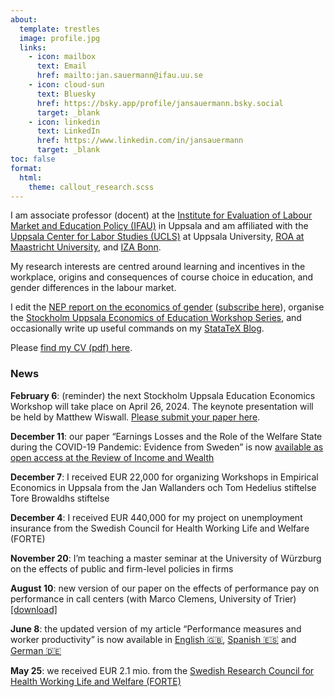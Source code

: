 ```yaml
---
about:
  template: trestles
  image: profile.jpg
  links:
    - icon: mailbox
      text: Email
      href: mailto:jan.sauermann@ifau.uu.se
    - icon: cloud-sun
      text: Bluesky
      href: https://bsky.app/profile/jansauermann.bsky.social
      target: _blank
    - icon: linkedin
      text: LinkedIn
      href: https://www.linkedin.com/in/jansauermann
      target: _blank
toc: false      
format: 
  html: 
    theme: callout_research.scss
---
```

  
I am associate professor (docent) at the [Institute for Evaluation of Labour Market and Education Policy (IFAU)](https://www.ifau.se/en/) in Uppsala and am affiliated with the [Uppsala Center for Labor Studies (UCLS)](https://www.ucls.nek.uu.se) at Uppsala University, [ROA at Maastricht University](https://roa.nl), and [IZA Bonn](https://www.iza.org).

My research interests are centred around learning and incentives in the workplace, origins and consequences of course choice in education, and gender differences in the labour market. 

I edit the [NEP report on the economics of gender](https://econpapers.repec.org/scripts/nep.pf?list=nepger) ([subscribe here](https://nep.repec.org/nep-gen.html)),  organise the [Stockholm Uppsala Economics of Education Workshop Series](educworkshop.qmd), and occasionally write up useful commands on my [StataTeX Blog](https://statatexblog.com).

Please [find my CV (pdf) here](https://jansauermann.github.io/cv/fullcv_sauermann.pdf). 

### News

**February 6**: (reminder) the next Stockholm Uppsala Education Economics Workshop will take place on April 26, 2024. The keynote presentation will be held by Matthew Wiswall. [Please submit your paper here](educworkshop.qmd).

**December 11**: our paper "Earnings Losses and the Role of the Welfare State during the COVID-19 Pandemic: Evidence from Sweden" is now [available as open access at the Review of Income and Wealth](http://doi.org/10.1111/roiw.12670)

**December 7**:  I received EUR 22,000 for organizing Workshops in Empirical Economics in Uppsala from the Jan Wallanders och Tom Hedelius stiftelse Tore Browaldhs stiftelse

**December 4**:  I received EUR 440,000 for my project on unemployment insurance from the Swedish Council for Health Working Life and Welfare (FORTE)

**November 20**: I'm teaching a master seminar at the University of Würzburg on the effects of public and firm-level policies in firms

**August 10**: new version of our paper on the effects of performance pay on performance in call centers (with Marco Clemens, University of Trier) [[download]](https://jansauermann.github.io/papers/Full_Paper_Clemens_Sauermann_2023.pdf)

**June 8**: the updated version of my article "Performance measures and worker productivity" is now available in [English 🇬🇧](https://wol.iza.org/articles/performance-measures-and-worker-productivity), [Spanish 🇪🇸](https://wol.iza.org/articles/performance-measures-and-worker-productivity/lang/es) and [German 🇩🇪](https://wol.iza.org/articles/performance-measures-and-worker-productivity/lang/de)

**May 25**: we received EUR 2.1 mio. from the [Swedish Research Council for Health Working Life and Welfare (FORTE)](https://www.ifau.se/Forskning/Externfinansierad-forskning/en-breddad-analys-av-valfardssystemets-betydelse-for-ett-hallbart-arbetsliv/) 